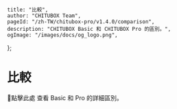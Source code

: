 
	title: "比較",
	author: "CHITUBOX Team",
	pageId: "/zh-TW/chitubox-pro/v1.4.0/comparison",
	description: "CHITUBOX Basic 和 CHITUBOX Pro 的區別。",
	ogImage: "/images/docs/og_logo.png",
};

# 比較

<SpanA href="https://www.chitubox.com/zh-Hans/page/chitubox-vs">📃點擊此處</SpanA> 查看 Basic 和 Pro 的詳細區別。

